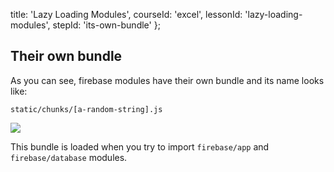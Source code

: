 
  title: 'Lazy Loading Modules',
  courseId: 'excel',
  lessonId: 'lazy-loading-modules',
  stepId: 'its-own-bundle'
};

## Their own bundle

As you can see, firebase modules have their own bundle and its name looks like:

```
static/chunks/[a-random-string].js
```

![](/static/images/learn/lazy-loading-modules/its-own-bundle-01.png)

This bundle is loaded when you try to import `firebase/app` and `firebase/database` modules.

